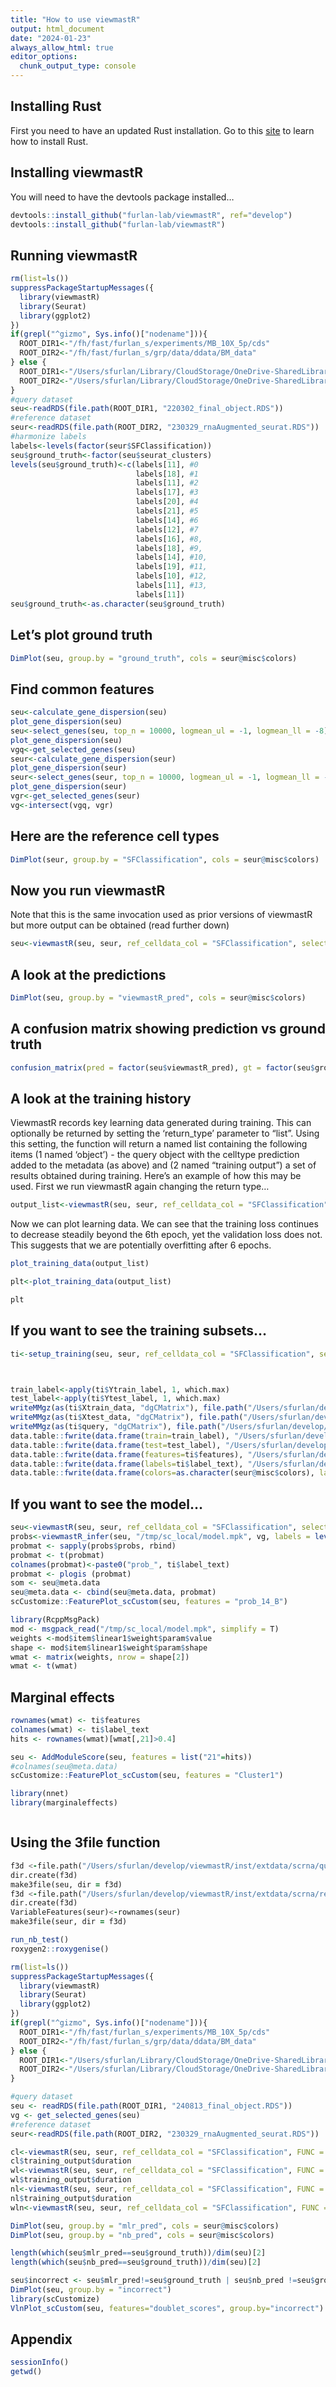 ```yaml
---
title: "How to use viewmastR"
output: html_document
date: "2024-01-23"
always_allow_html: true
editor_options: 
  chunk_output_type: console
---
```


## Installing Rust

First you need to have an updated Rust installation. Go to this [site](https://www.rust-lang.org/tools/install) to learn how to install Rust.


## Installing viewmastR

You will need to have the devtools package installed...

```r
devtools::install_github("furlan-lab/viewmastR", ref="develop")
devtools::install_github("furlan-lab/viewmastR")
```


## Running viewmastR

```r
rm(list=ls())
suppressPackageStartupMessages({
  library(viewmastR)
  library(Seurat)
  library(ggplot2)
})
if(grepl("^gizmo", Sys.info()["nodename"])){
  ROOT_DIR1<-"/fh/fast/furlan_s/experiments/MB_10X_5p/cds"
  ROOT_DIR2<-"/fh/fast/furlan_s/grp/data/ddata/BM_data"
} else {
  ROOT_DIR1<-"/Users/sfurlan/Library/CloudStorage/OneDrive-SharedLibraries-FredHutchinsonCancerCenter/Furlan_Lab - General/experiments/MB_10X_5p/cds"
  ROOT_DIR2<-"/Users/sfurlan/Library/CloudStorage/OneDrive-SharedLibraries-FredHutchinsonCancerCenter/Furlan_Lab - General/datasets/Healthy_BM_greenleaf"
}
#query dataset
seu<-readRDS(file.path(ROOT_DIR1, "220302_final_object.RDS"))
#reference dataset
seur<-readRDS(file.path(ROOT_DIR2, "230329_rnaAugmented_seurat.RDS"))
#harmonize labels
labels<-levels(factor(seur$SFClassification))
seu$ground_truth<-factor(seu$seurat_clusters)
levels(seu$ground_truth)<-c(labels[11], #0
                            labels[18], #1
                            labels[11], #2
                            labels[17], #3
                            labels[20], #4
                            labels[21], #5
                            labels[14], #6
                            labels[12], #7
                            labels[16], #8,
                            labels[18], #9,
                            labels[14], #10,
                            labels[19], #11,
                            labels[10], #12,
                            labels[11], #13,
                            labels[11])
seu$ground_truth<-as.character(seu$ground_truth)
```

## Let's plot ground truth
```r
DimPlot(seu, group.by = "ground_truth", cols = seur@misc$colors)
```


## Find common features

```r
seu<-calculate_gene_dispersion(seu)
plot_gene_dispersion(seu)
seu<-select_genes(seu, top_n = 10000, logmean_ul = -1, logmean_ll = -8)
plot_gene_dispersion(seu)
vgq<-get_selected_genes(seu)
seur<-calculate_gene_dispersion(seur)
plot_gene_dispersion(seur)
seur<-select_genes(seur, top_n = 10000, logmean_ul = -1, logmean_ll = -8)
plot_gene_dispersion(seur)
vgr<-get_selected_genes(seur)
vg<-intersect(vgq, vgr)
```

## Here are the reference cell types
```r
DimPlot(seur, group.by = "SFClassification", cols = seur@misc$colors)
```

## Now you run viewmastR

Note that this is the same invocation used as prior versions of viewmastR but more output can be obtained (read further down)
```r
seu<-viewmastR(seu, seur, ref_celldata_col = "SFClassification", selected_genes = vg)
```

## A look at the predictions
```r
DimPlot(seu, group.by = "viewmastR_pred", cols = seur@misc$colors)
```

## A confusion matrix showing prediction vs ground truth
```r
confusion_matrix(pred = factor(seu$viewmastR_pred), gt = factor(seu$ground_truth), cols = seur@misc$colors)
```

## A look at the training history

ViewmastR records key learning data generated during training.  This can optionally be returned by setting the 'return_type' parameter to "list".  Using this setting, the function will return a named list containing the following items (1 named 'object') - the query object with the celltype prediction added to the metadata (as above) and (2 named "training output") a set of results obtained during training.  Here's an example of how this may be used.  First we run viewmastR again changing the return type...

```r
output_list<-viewmastR(seu, seur, ref_celldata_col = "SFClassification", selected_genes = vg, return_type= "list")
```

Now we can plot learning data.  We can see that the training loss continues to decrease steadily beyond the 6th epoch, yet the validation loss does not.  This suggests that we are potentially overfitting after 6 epochs.
```r
plot_training_data(output_list)

```

```r
plt<-plot_training_data(output_list)
```

```r
plt
```


## If you want to see the training subsets...
```r
ti<-setup_training(seu, seur, ref_celldata_col = "SFClassification", selected_genes = vg, return_type = "matrix")



train_label<-apply(ti$Ytrain_label, 1, which.max)
test_label<-apply(ti$Ytest_label, 1, which.max)
writeMMgz(as(ti$Xtrain_data, "dgCMatrix"), file.path("/Users/sfurlan/develop/viewmastR/inst/extdata/scrna/train.mm.gz"))
writeMMgz(as(ti$Xtest_data, "dgCMatrix"), file.path("/Users/sfurlan/develop/viewmastR/inst/extdata/scrna/test.mm.gz"))
writeMMgz(as(ti$query, "dgCMatrix"), file.path("/Users/sfurlan/develop/viewmastR/inst/extdata/scrna/query.mm.gz"))
data.table::fwrite(data.frame(train=train_label), "/Users/sfurlan/develop/viewmastR/inst/extdata/scrna/train_labels.tsv.gz", compress = "gzip")
data.table::fwrite(data.frame(test=test_label), "/Users/sfurlan/develop/viewmastR/inst/extdata/scrna/test_labels.tsv.gz", compress = "gzip")
data.table::fwrite(data.frame(features=ti$features), "/Users/sfurlan/develop/viewmastR/inst/extdata/scrna/features.tsv.gz", compress = "gzip")
data.table::fwrite(data.frame(labels=ti$label_text), "/Users/sfurlan/develop/viewmastR/inst/extdata/scrna/labels.tsv.gz", compress = "gzip")
data.table::fwrite(data.frame(colors=as.character(seur@misc$colors), labels= names(seur@misc$colors)), "/Users/sfurlan/develop/viewmastR/inst/extdata/scrna/colors.tsv.gz", compress = "gzip")
```

## If you want to see the model...
```r

seu<-viewmastR(seu, seur, ref_celldata_col = "SFClassification", selected_genes = vg)
probs<-viewmastR_infer(seu, "/tmp/sc_local/model.mpk", vg, labels = levels(factor(seur$SFClassification)), return_probs = TRUE)
probmat <- sapply(probs$probs, rbind)
probmat <- t(probmat)
colnames(probmat)<-paste0("prob_", ti$label_text)
probmat <- plogis (probmat)
som <- seu@meta.data
seu@meta.data <- cbind(seu@meta.data, probmat)
scCustomize::FeaturePlot_scCustom(seu, features = "prob_14_B")

library(RcppMsgPack)
mod <- msgpack_read("/tmp/sc_local/model.mpk", simplify = T)
weights <-mod$item$linear1$weight$param$value
shape <- mod$item$linear1$weight$param$shape
wmat <- matrix(weights, nrow = shape[2])
wmat <- t(wmat)
```

## Marginal effects
```r

rownames(wmat) <- ti$features
colnames(wmat) <- ti$label_text
hits <- rownames(wmat)[wmat[,21]>0.4]

seu <- AddModuleScore(seu, features = list("21"=hits))
#colnames(seu@meta.data)
scCustomize::FeaturePlot_scCustom(seu, features = "Cluster1")

library(nnet)
library(marginaleffects)



```

## Using the 3file function
```f


f3d <-file.path("/Users/sfurlan/develop/viewmastR/inst/extdata/scrna/query")
dir.create(f3d)
make3file(seu, dir = f3d)
f3d <-file.path("/Users/sfurlan/develop/viewmastR/inst/extdata/scrna/ref")
dir.create(f3d)
VariableFeatures(seur)<-rownames(seur)
make3file(seur, dir = f3d)


```


```r
run_nb_test()
roxygen2::roxygenise()

rm(list=ls())
suppressPackageStartupMessages({
  library(viewmastR)
  library(Seurat)
  library(ggplot2)
})
if(grepl("^gizmo", Sys.info()["nodename"])){
  ROOT_DIR1<-"/fh/fast/furlan_s/experiments/MB_10X_5p/cds"
  ROOT_DIR2<-"/fh/fast/furlan_s/grp/data/ddata/BM_data"
} else {
  ROOT_DIR1<-"/Users/sfurlan/Library/CloudStorage/OneDrive-SharedLibraries-FredHutchinsonCancerCenter/Furlan_Lab - General/experiments/MB_10X_5p/cds"
  ROOT_DIR2<-"/Users/sfurlan/Library/CloudStorage/OneDrive-SharedLibraries-FredHutchinsonCancerCenter/Furlan_Lab - General/datasets/Healthy_BM_greenleaf"
}

#query dataset
seu <- readRDS(file.path(ROOT_DIR1, "240813_final_object.RDS"))
vg <- get_selected_genes(seu)
#reference dataset
seur<-readRDS(file.path(ROOT_DIR2, "230329_rnaAugmented_seurat.RDS"))

cl<-viewmastR(seu, seur, ref_celldata_col = "SFClassification", FUNC = "mlr", query_celldata_col = "mlr_pred", selected_genes = vg, backend="candle", return_type = "list")
cl$training_output$duration
wl<-viewmastR(seu, seur, ref_celldata_col = "SFClassification", FUNC = "mlr", query_celldata_col = "mlr_pred", selected_genes = vg, backend="wgpu", return_type = "list")
wl$training_output$duration
nl<-viewmastR(seu, seur, ref_celldata_col = "SFClassification", FUNC = "mlr", query_celldata_col = "mlr_pred", selected_genes = vg, backend="nd", return_type = "list")
nl$training_output$duration
wln<-viewmastR(seu, seur, ref_celldata_col = "SFClassification", FUNC = "nn", query_celldata_col = "nb_pred", selected_genes = vg, backend="wgpu", hidden_layers = c(1000, 100), return_type = "list")

DimPlot(seu, group.by = "mlr_pred", cols = seur@misc$colors)
DimPlot(seu, group.by = "nb_pred", cols = seur@misc$colors)

length(which(seu$mlr_pred==seu$ground_truth))/dim(seu)[2]
length(which(seu$nb_pred==seu$ground_truth))/dim(seu)[2]

seu$incorrect <- seu$mlr_pred!=seu$ground_truth | seu$nb_pred !=seu$ground_truth
DimPlot(seu, group.by = "incorrect")
library(scCustomize)
VlnPlot_scCustom(seu, features="doublet_scores", group.by="incorrect")
```


## Appendix
```r
sessionInfo()
getwd()
```
